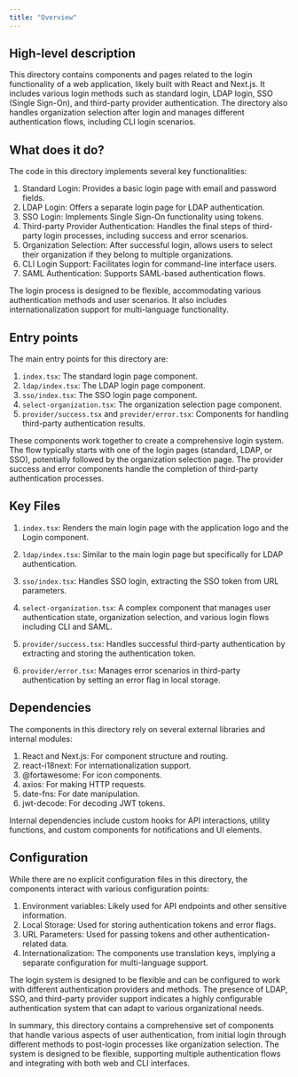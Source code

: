 ```yaml
---
title: "Overview"
---
```


## High-level description
This directory contains components and pages related to the login functionality of a web application, likely built with React and Next.js. It includes various login methods such as standard login, LDAP login, SSO (Single Sign-On), and third-party provider authentication. The directory also handles organization selection after login and manages different authentication flows, including CLI login scenarios.

## What does it do?
The code in this directory implements several key functionalities:

1. Standard Login: Provides a basic login page with email and password fields.
2. LDAP Login: Offers a separate login page for LDAP authentication.
3. SSO Login: Implements Single Sign-On functionality using tokens.
4. Third-party Provider Authentication: Handles the final steps of third-party login processes, including success and error scenarios.
5. Organization Selection: After successful login, allows users to select their organization if they belong to multiple organizations.
6. CLI Login Support: Facilitates login for command-line interface users.
7. SAML Authentication: Supports SAML-based authentication flows.

The login process is designed to be flexible, accommodating various authentication methods and user scenarios. It also includes internationalization support for multi-language functionality.

## Entry points
The main entry points for this directory are:

1. `index.tsx`: The standard login page component.
2. `ldap/index.tsx`: The LDAP login page component.
3. `sso/index.tsx`: The SSO login page component.
4. `select-organization.tsx`: The organization selection page component.
5. `provider/success.tsx` and `provider/error.tsx`: Components for handling third-party authentication results.

These components work together to create a comprehensive login system. The flow typically starts with one of the login pages (standard, LDAP, or SSO), potentially followed by the organization selection page. The provider success and error components handle the completion of third-party authentication processes.

## Key Files

1. `index.tsx`: Renders the main login page with the application logo and the Login component.

2. `ldap/index.tsx`: Similar to the main login page but specifically for LDAP authentication.

3. `sso/index.tsx`: Handles SSO login, extracting the SSO token from URL parameters.

4. `select-organization.tsx`: A complex component that manages user authentication state, organization selection, and various login flows including CLI and SAML.

5. `provider/success.tsx`: Handles successful third-party authentication by extracting and storing the authentication token.

6. `provider/error.tsx`: Manages error scenarios in third-party authentication by setting an error flag in local storage.

## Dependencies
The components in this directory rely on several external libraries and internal modules:

1. React and Next.js: For component structure and routing.
2. react-i18next: For internationalization support.
3. @fortawesome: For icon components.
4. axios: For making HTTP requests.
5. date-fns: For date manipulation.
6. jwt-decode: For decoding JWT tokens.

Internal dependencies include custom hooks for API interactions, utility functions, and custom components for notifications and UI elements.

## Configuration
While there are no explicit configuration files in this directory, the components interact with various configuration points:

1. Environment variables: Likely used for API endpoints and other sensitive information.
2. Local Storage: Used for storing authentication tokens and error flags.
3. URL Parameters: Used for passing tokens and other authentication-related data.
4. Internationalization: The components use translation keys, implying a separate configuration for multi-language support.

The login system is designed to be flexible and can be configured to work with different authentication providers and methods. The presence of LDAP, SSO, and third-party provider support indicates a highly configurable authentication system that can adapt to various organizational needs.

In summary, this directory contains a comprehensive set of components that handle various aspects of user authentication, from initial login through different methods to post-login processes like organization selection. The system is designed to be flexible, supporting multiple authentication flows and integrating with both web and CLI interfaces.